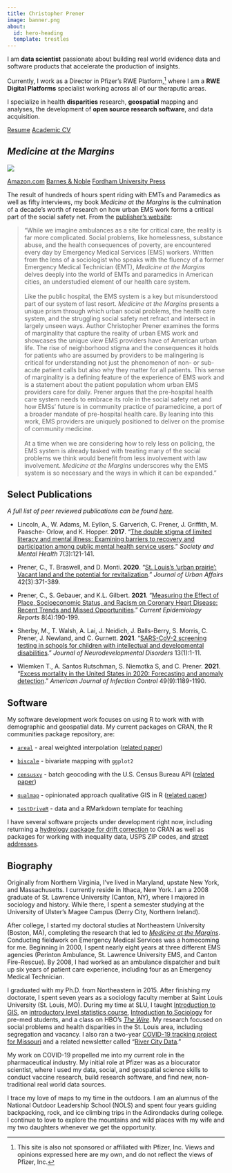 ```yaml
---
title: Christopher Prener
image: banner.png
about:
  id: hero-heading
  template: trestles
---
```


::: {#hero-heading}
I am **data scientist** passionate about building real world evidence data and software products that accelerate the production of insights.

Currently, I work as a Director in Pfizer's RWE Platform,[^1] where I am a **RWE Digital Platforms** specialist working across all of our theraputic areas.

I specialize in health **disparities** research, **geospatial** mapping and analyses, the development of **open source research software**, and data acquisition.

::: center-buttons
[Resume](/prener_resume.pdf){.btn .btn-primary role="button"} [Academic CV](/prener_cv.pdf){.btn .btn-success role="button"}
:::
:::

[^1]: This site is also not sponsored or affiliated with Pfizer, Inc. Views and opinions expressed here are my own, and do not reflect the views of Pfizer, Inc.

## *Medicine at the Margins*

![](cover.jpg){fig-alt="Medicine at the Margins Book Cover" fig-align="center"}

::: center-buttons
[Amazon.com](https://www.amazon.com/Medicine-Margins-Workers-America-Fordham/dp/1531501079/ref=sr_1_1?crid=24MN7IRYXM89W&keywords=medicine+at+the+margins&qid=1661185584&sprefix=medicine+at+the+margins%2Caps%2C97&sr=8-1){.btn .btn-primary role="button"} [Barnes & Noble](https://www.barnesandnoble.com/w/medicine-at-the-margins-christopher-prener/1140873686;jsessionid=D513E8A884AE7FD9445C18B1CB9FD137.prodny_store02-atgap08?ean=9781531501082){.btn .btn-success role="button"} [Fordham University Press](https://www.fordhampress.com/9781531501082/medicine-at-the-margins/){.btn .btn-info role="button"}
:::

The result of hundreds of hours spent riding with EMTs and Paramedics as well as fifty interviews, my book *Medicine at the Margins* is the culmination of a decade's worth of research on how urban EMS work forms a critical part of the social safety net. From the [publisher's website](https://www.fordhampress.com/9781531501082/medicine-at-the-margins/):

> "While we imagine ambulances as a site for critical care, the reality is far more complicated. Social problems, like homelessness, substance abuse, and the health consequences of poverty, are encountered every day by Emergency Medical Services (EMS) workers. Written from the lens of a sociologist who speaks with the fluency of a former Emergency Medical Technician (EMT), *Medicine at the Margins* delves deeply into the world of EMTs and paramedics in American cities, an understudied element of our health care system.\
> \
> Like the public hospital, the EMS system is a key but misunderstood part of our system of last resort. *Medicine at the Margins* presents a unique prism through which urban social problems, the health care system, and the struggling social safety net refract and intersect in largely unseen ways. Author Christopher Prener examines the forms of marginality that capture the reality of urban EMS work and showcases the unique view EMS providers have of American urban life. The rise of neighborhood stigma and the consequences it holds for patients who are assumed by providers to be malingering is critical for understanding not just the phenomenon of non- or sub-acute patient calls but also why they matter for all patients. This sense of marginality is a defining feature of the experience of EMS work and is a statement about the patient population whom urban EMS providers care for daily. Prener argues that the pre-hospital health care system needs to embrace its role in the social safety net and how EMSs' future is in community practice of paramedicine, a port of a broader mandate of pre-hospital health care. By leaning into this work, EMS providers are uniquely positioned to deliver on the promise of community medicine.\
> \
> At a time when we are considering how to rely less on policing, the EMS system is already tasked with treating many of the social problems we think would benefit from less involvement with law involvement. *Medicine at the Margins* underscores why the EMS system is so necessary and the ways in which it can be expanded."

## Select Publications

*A full list of peer reviewed publications can be found [here](/publications.html).*

-   Lincoln, A., W. Adams, M. Eyllon, S. Garverich, C. Prener, J. Griffith, M. Paasche- Orlow, and K. Hopper. **2017**. "[The double stigma of limited literacy and mental illness: Examining barriers to recovery and participation among public mental health service users](https://doi.org/10.1177/2156869317707001)." *Society and Mental Health* 7(3):121-141.

-   Prener, C., T. Braswell, and D. Monti. **2020**. "[St. Louis's 'urban prairie': Vacant land and the potential for revitalization](https://doi.org/10.1080/07352166.2018.1474079)." *Journal of Urban Affairs* 42(3):371-389.

-   Prener, C., S. Gebauer, and K.L. Gilbert. **2021**. "[Measuring the Effect of Place, Socioeconomic Status, and Racism on Coronary Heart Disease: Recent Trends and Missed Opportunities](https://doi.org/10.1007/s40471-021-00281-6)." *Current Epidemiology Reports* 8(4):190-199.

-   Sherby, M., T. Walsh, A. Lai, J. Neidich, J. Balls-Berry, S. Morris, C. Prener, J. Newland, and C. Gurnett. **2021**. "[SARS-CoV-2 screening testing in schools for children with intellectual and developmental disabilities](https://doi.org/10.1186/s11689-021-09376-z)." *Journal of Neurodevelopmental Disorders* 13(1):1-11.

-   Wiemken T., A. Santos Rutschman, S. Niemotka S, and C. Prener. **2021**. "[Excess mortality in the United States in 2020: Forecasting and anomaly detection](https://doi.org/10.1016/j.ajic.2021.03.013)." *American Journal of Infection Control* 49(9):1189-1190.

## Software

My software development work focuses on using R to work with with demographic and geospatial data. My current packages on CRAN, the R communities package repository, are:

-   [`areal`](https://chris-prener.github.io/areal/) - areal weighted interpolation ([related paper](https://doi.org/10.21105/joss.01221))

-   [`biscale`](https://chris-prener.github.io/biscale/) - bivariate mapping with `ggplot2`

-   [`censusxy`](https://chris-prener.github.io/censusxy/) - batch geocoding with the U.S. Census Bureau API ([related paper](https://onlinelibrary.wiley.com/doi/abs/10.1111/tgis.12741))

-   [`qualmap`](https://chris-prener.github.io/qualmap/) - opinionated approach qualitative GIS in R ([related paper](https://doi.org/10.3138/cart-2020-0030))

-   [`testDriveR`](https://chris-prener.github.io/testDriveR/) - data and a RMarkdown template for teaching

I have several software projects under development right now, including returning a [hydrology package for drift correction](https://shaughnessyar.github.io/driftR/) to CRAN as well as packages for working with inequality data, USPS ZIP codes, and [street addresses](https://slu-opengis.github.io/postmastr/).

## Biography

Originally from Northern Virginia, I've lived in Maryland, upstate New York, and Massachusetts. I currently reside in Ithaca, New York. I am a 2008 graduate of St. Lawrence University (Canton, NY), where I majored in sociology and history. While there, I spent a semester studying at the University of Ulster's Magee Campus (Derry City, Northern Ireland).

After college, I started my doctoral studies at Northeastern University (Boston, MA), completing the research that led to [*Medicine at the Margins*](/#medicine-at-the-margins). Conducting fieldwork on Emergency Medical Services was a homecoming for me. Beginning in 2000, I spent nearly eight years at three different EMS agencies (Perinton Ambulance, St. Lawrence University EMS, and Canton Fire-Rescue). By 2008, I had worked as an ambulance dispatcher and built up six years of patient care experience, including four as an Emergency Medical Technician.

I graduated with my Ph.D. from Northeastern in 2015. After finishing my doctorate, I spent seven years as a sociology faculty member at Saint Louis University (St. Louis, MO). During my time at SLU, I taught [Introduction to GIS](https://slu-soc5650.github.io/syllabus/), an [introductory level statistics course](https://slu-soc5050.github.io/syllabus/), [Introduction to Sociology](https://slu-soc1120.github.io/syllabus/) for pre-med students, and a class on HBO's [*The Wire*](/prener_the_wire.pdf). My research focused on social problems and health disparities in the St. Louis area, including segregation and vacancy. I also ran a two-year [COVID-19 tracking project for Missouri](https://slu-opengis.github.io/covid_daily_viz/) and a related newsletter called "[River City Data](https://chrisprener.substack.com)."

My work on COVID-19 propelled me into my current role in the pharmaceutical industry. My initial role at Pfizer was as a biocurator scientist, where I used my data, social, and geospatial science skills to conduct vaccine research, build research software, and find new, non-traditional real world data sources.

I trace my love of maps to my time in the outdoors. I am an alumnus of the National Outdoor Leadership School (NOLS) and spent four years guiding backpacking, rock, and ice climbing trips in the Adirondacks during college. I continue to love to explore the mountains and wild places with my wife and my two daughters whenever we get the opportunity.
